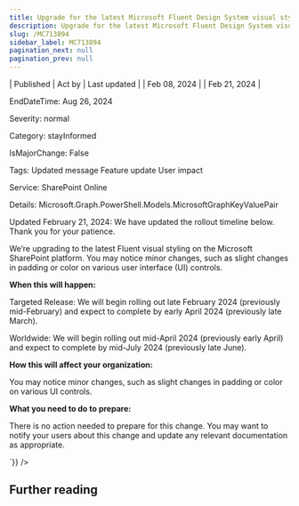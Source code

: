 ```yaml
---
title: Upgrade for the latest Microsoft Fluent Design System visual styling on Microsoft SharePoint
description: Upgrade for the latest Microsoft Fluent Design System visual styling on Microsoft SharePoint
slug: /MC713894
sidebar_label: MC713894
pagination_next: null
pagination_prev: null
---
```



| Published | Act by | Last updated |
| Feb 08, 2024 |  | Feb 21, 2024 |

EndDateTime: Aug 26, 2024

Severity: normal

Category: stayInformed

IsMajorChange: False

Tags: Updated message Feature update User impact

Service: SharePoint Online

Details: Microsoft.Graph.PowerShell.Models.MicrosoftGraphKeyValuePair

<div dangerouslySetInnerHTML={{__html:`
<p>Updated February 21, 2024: We have updated the rollout timeline below. Thank you for your patience.</p><p>We’re upgrading to the latest Fluent visual styling on the Microsoft SharePoint platform. You may notice minor changes, such as slight changes in padding or color on various user interface (UI) controls.</p><p><b>When this will happen:</b>&nbsp;</p><p>Targeted Release: We will begin rolling out late February 2024 (previously mid-February) and expect to complete by early April 2024 (previously late March).&nbsp;</p><p>Worldwide: We will begin rolling out mid-April 2024 (previously early April) and expect to complete by mid-July 2024 (previously late June).&nbsp;</p><p><b>How this will affect your organization:</b>&nbsp;</p><p>You may notice minor changes, such as slight changes in padding or color on various UI controls.&nbsp;</p><p><b>What you need to do to prepare:</b>&nbsp;</p><p>There is no action needed to prepare for this change. You may want to notify your users about this change and update any relevant documentation as appropriate.</p>
`}} />

## Further reading
